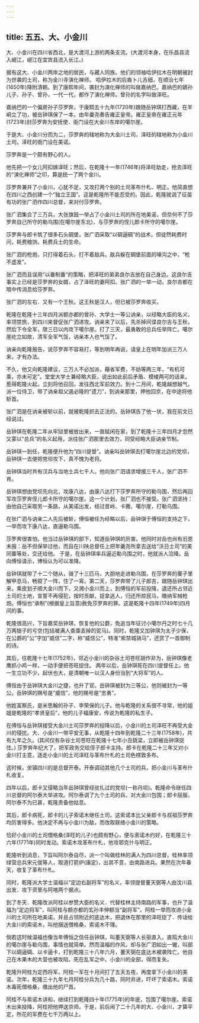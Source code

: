 ```yaml
---
---
---
```

title: 五五、大、小金川
---



大、小金川在四川省西北，是大渡河上游的两条支流。(大渡河本身，在乐昌县流入岷江，岷江在宜宾县流入长江。)

据有这大、小金川两岸之地的居民，与藏人同族。他们的领袖哈伊拉木在明朝被封为世袭的土司，称为金川寺演化禅师。 哈伊拉木的后裔卜儿吉细，在顺治七年(1650年)降附清朝。到了康熙年间，袭封为演化禅师的叫做嘉纳巴。嘉纳巴的嫡孙儿子、孙子、曾孙，一代一代，都作了演化禅师。曾孙的名字叫做泽旺。

嘉纳巴的一个偏房孙子莎罗奔，于康熙五十九年(1720年)跟随岳钟琪打西藏，在羊峒立了功，被岳钟琪保了一本，由年羹尧奏告雍正皇帝。雍正皇帝在雍正元年(1723年)封莎罗奔为安抚使．衙门设在大金川东岸的噶尔崖。

于是大、小金川分而为二，莎罗奔的辖地称为大金川土司，泽旺的辖地称为小金川土司。泽旺的衙门设在美诺。

莎罗奔是一个颇有野心的人。

他先把一个女儿阿扣嫁泽旺；然后，在乾隆十一年(1746年)将泽旺劫走，抢去泽旺的“演化禅师”之印，算是统一了两个金川。

莎罗奔兼并了小金川，心犹不足，又攻打两个别的土司革布什札、明正。他简直想在四川之西创建一个“独立王国”。这是乾隆所不能忍受的。因此，乾隆就调了征苗有功的张广泗作四川总督，来对付莎罗奔。

张广泗集合了三万兵，大张旗鼓一举占了小金川土司的所在地美诺，但奈何不了莎罗奔自己所守的勒乌围(在噶尔崖东北)，与莎罗奔的侄儿郎卡所守的噶尔崖。

莎罗奔与郎卡筑了很多石头碉堡，张广泗采取“以碉逼碉”的战术，但徒然耗费时问，耗费粮饷，耗费兵士的生命。

张广泗的枪炮，只打得着石头，打不着敌兵。敌兵躲在碉堡前面的壕沟之中，“枪不虚发”。

张广泗而且误用“以番制番”的策略，把泽旺的弟弟良尔吉放在自己身边。这良尔吉事实上已经是莎罗奔的女婿，占了泽旺的妻阿扣。张广泗的一举一动，良尔吉都在暗中传消息给莎罗奔。

张广泗的左右．又有一个王秋。这王秋是汉人，但已被莎罗奔收买。

乾隆在乾隆十三年四月派额亦都的曾孙、大学士一等公讷亲，以经略大臣的名义，率领禁旅，到四川来督促张广泗进攻。讷亲来了以后，先杀掉间谍良尔吉与王秋，然后下令全军，限三日以内攻下噶尔崖。打了三天，最勇敢的总兵任举阵亡。噶尔崖屹立如故，清军全军气馁，讷亲本人也气馁了。

讷亲向乾隆报告，说莎罗奔不容易打，等到明年再说，请皇上在明年加派三万人来，才有办法。

不久，他又向乾隆建议，三万人不必加派，藉省军费，不妨等两三年，“有机可乘，亦未可定”。堂堂大学士兼经略大臣，说出如此前后矛盾、模棱两可的话来，惹得乾隆火起，立刻将他召回，发往西北军前效力。到十二月间，乾隆越想越气，派一位侍卫，带了讷亲祖父遏必隆的“遗刀”，到讷亲那里，押他回京，在中途将他斩首。

张广泗是在讷亲被斩以前，就被乾隆抓去正法的。岳钟琪告了他一状，我在前文已经说过。

岳钟琪在乾隆二年从牢狱里被放出来，一直赋闲在家，到了乾隆十三年四月才忽然又蒙以“总兵”的名义起用，派往张广泗那里去效力，同受经略大臣讷亲节制。

岳钟琪一到任，乾隆便升他为“四川提督”。讷亲叫岳钟琪去打噶尔崖北边的党坝，岳钟琪一去便把党坝攻下，真不愧为老将。

岳钟琪当时共有汉兵与当地土兵七千人。他向张广泗请求增援三千人，张广泗不肯。

岳钟琪想由党坝先向北，攻康八达，由康八达打下莎罗奔所守的勒乌围，然后再回军攻莎罗奔侄儿郎卡所守的噶尔崖。这一个计划，张厂泗也不接受。张广泗坚持：由他自己采取另一条路，从美诺出发，经过昔岭、卡撒、噶尔崖，打勒乌围。

在张广泗与讷亲二人先后被斩，傅恒被任为经略以后，岳钟琪于傅恒的支持之下，一举而攻下康八达，直逼勒乌围。

莎罗奔很害怕。他当过岳钟琪的部下，知道岳钟琪的厉害。他同时对岳也尚有旧恩未报：岳不但保举过他，而且在川陕总督任上把年羹尧所拿去送给“沃日土司”的美同寨等处，交还给他。 于是，在岳钟琪率兵逼近勒乌围之时，他就派人洽降。岳向傅恒请示，博恒认为可以准降。

岳钟琪就带了十二个随从，骑了十三匹马，大胆地走进勒乌围，在莎罗奔的寨子里解甲息马，畅叙了一阵，住了一宵。第二天，莎罗奔带了儿子郎吉，跟随岳钟琪出来，乘皮划子顺大金川而下，又溯小金川而上，到傅恒的军前投降，退还所占邻近土司的土地，宣誓不再侵犯，按时贡献，捉拿逃人，归还所掠民马，缴纳军械枪炮。傅恒也“承制”(根据皇上旨意)赦免莎罗奔的罪。这是乾隆十四年(1749年)四月间的事。

乾隆很高兴，下旨嘉奖岳钟琪，恢复他的公爵，免追当年征讨小噶尔丹之时七十几万两银子的亏空(包括被满人查廪丢掉的驼马)。同时，乾隆又加钟琪为太子少保，在公爵的“公”字加“威信”二字，称“威信公”，特准“紫禁城骑马”，还赏了一首御制的诗。

其后，往乾隆十七年(1752年)，邻近小金川的杂谷土司苍旺胡作非为，岳钟琪像老鹰抓小鸡一样，一动手便把苍旺捉住。 两年以后，岳钟琪死在四川提督任上。他一生立功不少，起伏也大，是清朝唯一以汉人身份当到“大将军”的人。

傅恒由于岳钟琪大金川之捷，也升了官。岳钟琪被封为三等公，他则被封为一等公。岳钟琪的赐号是“威信”，他的赐号是“忠勇”。

他姓富察氏，是米思翰的孙子、李荣保的儿子。他与乾隆的关系很不寻常，他的姐姐是乾隆的“孝贤皇后”，他的儿子福康安，传说为乾隆的私生子。

在傅恒与岳钟琪接受大金川土司莎罗奔的投降以后，小金川的土司泽旺不再受大金川的侵扰。大、小金川一带平安无事，从乾隆十四年到乾隆二十三年(1758年)，共有九年之久。(其间仅有杂谷士司苍旺在乾隆十七年小丑跳梁，立即被岳钟琪捉住。) 莎罗奔年纪大了，把军政务交给侄子郎卡主持。郎卡在乾隆二十三年又对小金川打主意，逐走小金川的土司泽旺与革布什札的土司色楞敦多布。

这时候，坐镇四川的是总督开泰。开泰调动其他几个土司的兵，把小金川与革布什札收复。

四年以后，郎卡又侵略当年岳钟琪曾经驻扎过的党坝(一称丹坝)。乾隆命令继任四川总督的阿尔泰大举进攻。阿尔泰调了九个土司的兵，对大金川包围；郎卡屈服，阿尔泰不为已甚，乾隆责备他姑息。

其后，郎卡病死，郎卡的儿子索诺木继任土司。这索诺本比父亲郎卡与叔祖莎罗奔均厉害得多。他决定不再与小金川为敌，而改取联络小金川的策略。

恰好小金川的土司僧格桑(泽旺的儿子)也颇有野心，便与索诺木约好，在乾隆三十六年(1771年)同时发动。索诺木攻革布什札，他攻鄂克什与明正。

乾隆听到消息，下旨叫阿尔泰自尽，派一个叫做桂林的满人为四川总督。桂林率领绿营总兵宋元俊等人，取道打箭炉(康定)，出其不意，由南路进兵。果然在次年春天，收复了革布什札。

同时，乾隆派大学士温福以“定边右副将军”的名义，率领提督董天弼等人由汶川县出发．攻下资里与阿喀两个据点。

到了冬天．乾隆改派阿桂以参赞大臣的名义．代替桂林主持南路的军事，也升了温福为“定边将军”，叫阿桂与额亦都的玄孙丰伸额当“副将军”。阿桂一举而攻进小金川的土司所在地美诺，并且占领附近的底达木，把退休在那里的泽旺捉了．传话给大金川的索诺木，叫他捆送僧格桑，索诺木不理。

倘若这时候温福也像当年傅恒之信任岳钟琪，叫董天弼等人长驱直入，直捣大金川的噶尔崖与勒乌围，事情也就简单。然而温福的作风，却与张广泗如出一辙，叫部下以碉逼碉、以卡逼卡，打到乾隆三十八年六月，董天弼在底达木被袭阵亡。他自己在木果木的大营也被攻陷，死在乱军之中。小金川的全部，得而复失。

乾隆升阿桂为定西将军。阿桂一军在十月间打了五天五夜，再度拿下小金川的美诺。次年，乾隆三十九年七月阿桂分兵为几十路，同时并进，吓坏了索诺木。索诺木毒死僧格桑，缴出他的尸首。

阿桂不与索诺木讲和，继续打到乾隆四十年(1775年)的年底，包围了噶尔崖。索诺木出来投降，阿桂把他押送京师。于是，前后闹了二十几年的大、小金川，才算平定，所花的军费在七千万两以上。